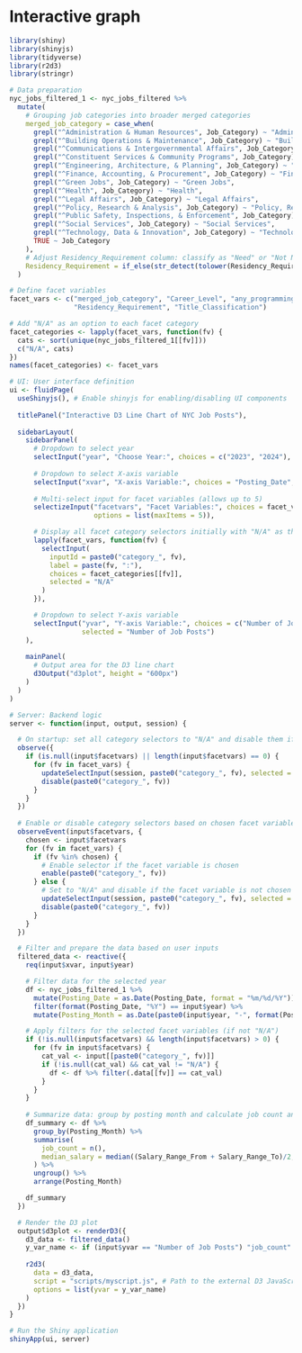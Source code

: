 # Interactive graph

```r
library(shiny)
library(shinyjs)
library(tidyverse)
library(r2d3)
library(stringr)

# Data preparation
nyc_jobs_filtered_1 <- nyc_jobs_filtered %>% 
  mutate(
    # Grouping job categories into broader merged categories
    merged_job_category = case_when(
      grepl("^Administration & Human Resources", Job_Category) ~ "Administration & Human Resources",
      grepl("^Building Operations & Maintenance", Job_Category) ~ "Building Operations & Maintenance",
      grepl("^Communications & Intergovernmental Affairs", Job_Category) ~ "Communications & Intergovernmental Affairs",
      grepl("^Constituent Services & Community Programs", Job_Category) ~ "Constituent Services & Community Programs",
      grepl("^Engineering, Architecture, & Planning", Job_Category) ~ "Engineering, Architecture, & Planning",
      grepl("^Finance, Accounting, & Procurement", Job_Category) ~ "Finance, Accounting, & Procurement",
      grepl("^Green Jobs", Job_Category) ~ "Green Jobs",
      grepl("^Health", Job_Category) ~ "Health",
      grepl("^Legal Affairs", Job_Category) ~ "Legal Affairs",
      grepl("^Policy, Research & Analysis", Job_Category) ~ "Policy, Research & Analysis",
      grepl("^Public Safety, Inspections, & Enforcement", Job_Category) ~ "Public Safety, Inspections, & Enforcement",
      grepl("^Social Services", Job_Category) ~ "Social Services",
      grepl("^Technology, Data & Innovation", Job_Category) ~ "Technology, Data & Innovation",
      TRUE ~ Job_Category
    ),
    # Adjust Residency_Requirement column: classify as "Need" or "Not Need"
    Residency_Requirement = if_else(str_detect(tolower(Residency_Requirement), "not"), "Not Need", "Need")
  )

# Define facet variables
facet_vars <- c("merged_job_category", "Career_Level", "any_programming_required", 
                "Residency_Requirement", "Title_Classification")

# Add "N/A" as an option to each facet category
facet_categories <- lapply(facet_vars, function(fv) {
  cats <- sort(unique(nyc_jobs_filtered_1[[fv]]))
  c("N/A", cats)
})
names(facet_categories) <- facet_vars

# UI: User interface definition
ui <- fluidPage(
  useShinyjs(), # Enable shinyjs for enabling/disabling UI components
  
  titlePanel("Interactive D3 Line Chart of NYC Job Posts"),
  
  sidebarLayout(
    sidebarPanel(
      # Dropdown to select year
      selectInput("year", "Choose Year:", choices = c("2023", "2024"), selected = "2024"),
      
      # Dropdown to select X-axis variable
      selectInput("xvar", "X-axis Variable:", choices = "Posting_Date", selected = "Posting_Date"),
      
      # Multi-select input for facet variables (allows up to 5)
      selectizeInput("facetvars", "Facet Variables:", choices = facet_vars, multiple = TRUE,
                     options = list(maxItems = 5)),

      # Display all facet category selectors initially with "N/A" as the default
      lapply(facet_vars, function(fv) {
        selectInput(
          inputId = paste0("category_", fv),
          label = paste(fv, ":"),
          choices = facet_categories[[fv]],
          selected = "N/A"
        )
      }),

      # Dropdown to select Y-axis variable
      selectInput("yvar", "Y-axis Variable:", choices = c("Number of Job Posts", "Median Salary"), 
                  selected = "Number of Job Posts")
    ),
    
    mainPanel(
      # Output area for the D3 line chart
      d3Output("d3plot", height = "600px")
    )
  )
)

# Server: Backend logic
server <- function(input, output, session) {

  # On startup: set all category selectors to "N/A" and disable them if no facetvars are selected
  observe({
    if (is.null(input$facetvars) || length(input$facetvars) == 0) {
      for (fv in facet_vars) {
        updateSelectInput(session, paste0("category_", fv), selected = "N/A")
        disable(paste0("category_", fv))
      }
    }
  })
  
  # Enable or disable category selectors based on chosen facet variables
  observeEvent(input$facetvars, {
    chosen <- input$facetvars
    for (fv in facet_vars) {
      if (fv %in% chosen) {
        # Enable selector if the facet variable is chosen
        enable(paste0("category_", fv))
      } else {
        # Set to "N/A" and disable if the facet variable is not chosen
        updateSelectInput(session, paste0("category_", fv), selected = "N/A")
        disable(paste0("category_", fv))
      }
    }
  })

  # Filter and prepare the data based on user inputs
  filtered_data <- reactive({
    req(input$xvar, input$year)

    # Filter data for the selected year
    df <- nyc_jobs_filtered_1 %>%
      mutate(Posting_Date = as.Date(Posting_Date, format = "%m/%d/%Y")) %>%
      filter(format(Posting_Date, "%Y") == input$year) %>%
      mutate(Posting_Month = as.Date(paste0(input$year, "-", format(Posting_Date, "%m"), "-01")))

    # Apply filters for the selected facet variables (if not "N/A")
    if (!is.null(input$facetvars) && length(input$facetvars) > 0) {
      for (fv in input$facetvars) {
        cat_val <- input[[paste0("category_", fv)]]
        if (!is.null(cat_val) && cat_val != "N/A") {
          df <- df %>% filter(.data[[fv]] == cat_val)
        }
      }
    }
    
    # Summarize data: group by posting month and calculate job count and median salary
    df_summary <- df %>%
      group_by(Posting_Month) %>%
      summarise(
        job_count = n(),
        median_salary = median((Salary_Range_From + Salary_Range_To)/2, na.rm = TRUE)
      ) %>%
      ungroup() %>%
      arrange(Posting_Month)

    df_summary
  })

  # Render the D3 plot
  output$d3plot <- renderD3({
    d3_data <- filtered_data()
    y_var_name <- if (input$yvar == "Number of Job Posts") "job_count" else "median_salary"
    
    r2d3(
      data = d3_data,
      script = "scripts/myscript.js", # Path to the external D3 JavaScript script
      options = list(yvar = y_var_name)
    )
  })
}

# Run the Shiny application
shinyApp(ui, server)
```

